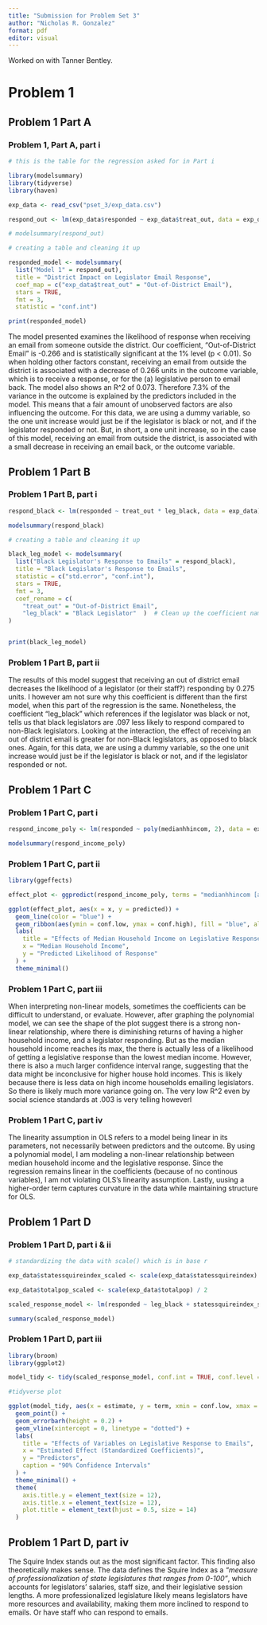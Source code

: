 ```yaml
---
title: "Submission for Problem Set 3"
author: "Nicholas R. Gonzalez"
format: pdf
editor: visual
---
```


Worked on with Tanner Bentley. 

# Problem 1

## Problem 1 Part A

### Problem 1, Part A, part i
```r

# this is the table for the regression asked for in Part i

library(modelsummary)
library(tidyverse)
library(haven)

exp_data <- read_csv("pset_3/exp_data.csv")

respond_out <- lm(exp_data$responded ~ exp_data$treat_out, data = exp_data)

# modelsummary(respond_out)

# creating a table and cleaning it up 

responded_model <- modelsummary(
  list("Model 1" = respond_out),
  title = "District Impact on Legislator Email Response",
  coef_map = c("exp_data$treat_out" = "Out-of-District Email"),
  stars = TRUE,  
  fmt = 3, 
  statistic = "conf.int")

print(responded_model)

```
The model presented examines the likelihood of response when receiving an email from someone outside the district. Our coefficient, “Out-of-District Email” is -0.266 and is statistically significant at the 1% level (p < 0.01). So when holding other factors constant, receiving an email from outside the district is associated with a decrease of 0.266 units in the outcome variable, which is to receive a response, or for the (a) legislative person to email back. The model also shows an R^2 of 0.073. Therefore 7.3% of the variance in the outcome is explained by the predictors included in the model. This means that a fair amount of unobserved factors are also influencing the outcome. For this data, we are using a dummy variable, so the one unit increase would just be if the legislator is black or not, and if the legislator responded or not. But, in short, a one unit increase, so in the case of this model, receiving an email from outside the district, is associated with a small decrease in receiving an email back, or the outcome variable. 

## Problem 1 Part B

### Problem 1 Part B, part i


```r



respond_black <- lm(responded ~ treat_out * leg_black, data = exp_data)

modelsummary(respond_black)

# creating a table and cleaning it up 

black_leg_model <- modelsummary(
  list("Black Legislator's Response to Emails" = respond_black),
  title = "Black Legislator's Response to Emails",
  statistic = c("std.error", "conf.int"),  
  stars = TRUE, 
  fmt = 3,  
  coef_rename = c(
    "treat_out" = "Out-of-District Email", 
    "leg_black" = "Black Legislator"  )  # Clean up the coefficient names, including the intercept term
)


print(black_leg_model)

```

### Problem 1 Part B, part ii

The results of this model suggest that receiving an out of district email decreases the likelihood of a legislator (or their staff?) responding by 0.275 units. I however am not sure why this coefficient is different than the first model, when this part of the regression is the same. Nonetheless, the coefficient "leg_black" which references if the legislator was black or not, tells us that black legislators are .097 less likely to respond compared to non-Black legislators. Looking at the interaction, the effect of receiving an out of district email is greater for non-Black legislators, as opposed to black ones. Again, for this data, we are using a dummy variable, so the one unit increase would just be if the legislator is black or not, and if the legislator responded or not. 


## Problem 1 Part C

### Problem 1 Part C, part i

```r

respond_income_poly <- lm(responded ~ poly(medianhhincom, 2), data = exp_data) # 2 for second order conditions 

modelsummary(respond_income_poly)


```


### Problem 1 Part C, part ii


```r
library(ggeffects)

effect_plot <- ggpredict(respond_income_poly, terms = "medianhhincom [all]")

ggplot(effect_plot, aes(x = x, y = predicted)) +
  geom_line(color = "blue") + 
  geom_ribbon(aes(ymin = conf.low, ymax = conf.high), fill = "blue", alpha = 0.2) +  
  labs(
    title = "Effects of Median Household Income on Legislative Response",
    x = "Median Household Income",
    y = "Predicted Likelihood of Response"
  ) +
  theme_minimal()

```

### Problem 1 Part C, part iii

When interpreting non-linear models, sometimes the coefficients can be difficult to understand, or evaluate. However, after graphing the polynomial model, we can see the shape of the plot suggest there is a strong non-linear relationship, where there is diminishing returns of having a higher household income, and a legislator responding. But as the median household income reaches its max, the there is actually less of a likelihood of getting a legislative response than the lowest median income. However, there is also a much larger confidence interval range, suggesting that the data might be inconclusive for higher house hold incomes. This is likely because there is less data on high income households emailing legislators. So there is likely much more variance going on. The very low R^2 even by social science standards at .003 is very telling howeverl 

### Problem 1 Part C, part iv

The linearity assumption in OLS refers to a model being linear in its parameters, not necessarily between predictors and the outcome. By using a polynomial model, I am modeling a non-linear relationship between median household income and the legislative response. Since the regression remains linear in the coefficients (because of no continous variables), I am not violating OLS's linearity assumption. Lastly, uusing a higher-order term captures curvature in the data while maintaining structure for OLS. 




## Problem 1 Part D

### Problem 1 Part D, part i & ii 


```r

# standardizing the data with scale() which is in base r

exp_data$statessquireindex_scaled <- scale(exp_data$statessquireindex) / 2

exp_data$totalpop_scaled <- scale(exp_data$totalpop) / 2

scaled_response_model <- lm(responded ~ leg_black + statessquireindex_scaled + south + totalpop_scaled, data = exp_data)

summary(scaled_response_model)


```
### Problem 1 Part D, part iii



```r

library(broom)
library(ggplot2)

model_tidy <- tidy(scaled_response_model, conf.int = TRUE, conf.level = 0.90)

#tidyverse plot

ggplot(model_tidy, aes(x = estimate, y = term, xmin = conf.low, xmax = conf.high)) +
  geom_point() +  
  geom_errorbarh(height = 0.2) +  
  geom_vline(xintercept = 0, linetype = "dotted") + 
  labs(
    title = "Effects of Variables on Legislative Response to Emails",
    x = "Estimated Effect (Standardized Coefficients)",
    y = "Predictors",
    caption = "90% Confidence Intervals"
  ) +
  theme_minimal() +
  theme(
    axis.title.y = element_text(size = 12),  
    axis.title.x = element_text(size = 12),  
    plot.title = element_text(hjust = 0.5, size = 14)
  )
```
## Problem 1 Part D, part iv



The Squire Index stands out as the most significant factor. This finding also theoretically makes sense. The data defines the Squire Index as a _"measure of professionalization of state legislatures that ranges from 0-100"_, which accounts for legislators’ salaries, staff size, and their legislative session lengths. A more professionalized legislature likely means legislators have more resources and availability, making them more inclined to respond to emails. Or have staff who can respond to emails. 









